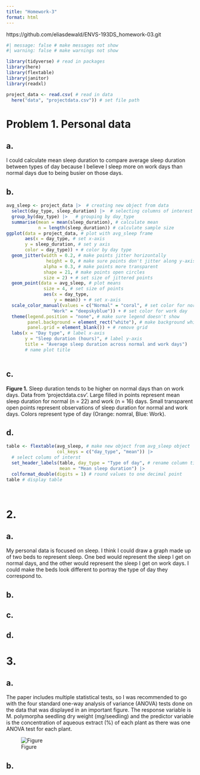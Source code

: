 ```yaml
---
title: "Homework-3"
format: html
---
```


https://github.com/eliasdewald/ENVS-193DS_homework-03.git

```r
#| message: false # make messages not show
#| warning: false # make warnings not show

library(tidyverse) # read in packages
library(here)
library(flextable)
library(janitor)
library(readxl)

```
```r
project_data <- read.csv( # read in data
  here("data", "projectdata.csv")) # set file path
```


# Problem 1. Personal data

## a. 

I could calculate mean sleep duration to compare average sleep duration between 
types of day because I believe I sleep more on work days than normal days due
to being busier on those days.

## b. 

```r
avg_sleep <- project_data |>  # creating new object from data
  select(day_type, sleep_duration) |>  # selecting columns of interest
  group_by(day_type) |>   # grouping by day_type
  summarise(mean = mean(sleep_duration), # calculate mean
            n = length(sleep_duration)) # calculate sample size
ggplot(data = project_data, # plot with avg_sleep frame
       aes(x = day_type, # set x-axis
       y = sleep_duration, # set y axis
       color = day_type)) + # color by day type
  geom_jitter(width = 0.2, # make points jitter horizontally
               height = 0, # make sure points don't jitter along y-axis
              alpha = 0.3, # make points more transparent
              shape = 21, # make points open circles
              size = 2) + # set size of jittered points
  geom_point(data = avg_sleep, # plot means 
              size = 4, # set size of points
              aes(x = day_type,
                  y = mean)) + # set x-axis
  scale_color_manual(values = c("Normal" = "coral", # set color for normal day
                 "Work" = "deepskyblue")) + # set color for work day
  theme(legend.position = "none", # make sure legend doesn't show
        panel.background = element_rect("white"), # make background white
        panel.grid = element_blank()) + # remove grid
  labs(x = "Day type", # label x-axis
       y = "Sleep duration (hours)", # label y-axis
       title = "Average sleep duration across normal and work days") 
       # name plot title
      
```

## c. 

**Figure 1.** Sleep duration tends to be higher on normal days than on work 
days. Data from 'projectdata.csv'. Large filled in points represent mean sleep
duration for normal (n = 22) and work (n = 16) days. Small transparent open 
points represent observations of sleep duration for normal and work days. Colors 
represent type of day (Orange: nomral, Blue: Work).

## d. 

```r
table <- flextable(avg_sleep, # make new object from avg_sleep object
                   col_keys = c("day_type", "mean")) |> 
  # select colums of interst
  set_header_labels(table, day_type = "Type of day", # rename column titles
                    mean = "Mean sleep duration") |> 
  colformat_double(digits = 1) # round values to one decimal point
table # display table

                                
```


# 2. 

## a. 

My personal data is focused on sleep. I think I could draw a graph made up of 
two beds to represent sleep. One bed would represent the sleep I get on normal
days, and the other would represent the sleep I get on work days. I could make
the beds look different to portray the type of day they correspond to. 

## b. 


## c. 


## d. 



# 3. 

## a. 

The paper includes multiple statistical tests, so I was recommended to go with 
the four standard one-way analysis of variance (ANOVA) tests done on the data
that was displayed in an important figure. The response variable is M. 
polymorpha seedling dry weight (mg/seedling) and the predictor variable is the concentration of aqueous extract (%) of each plant as there was one ANOVA test 
for each plant.

![Figure](C:/Users/elias/Git/ENVS-193DS_homework-03/Figure.png)

## b. 



